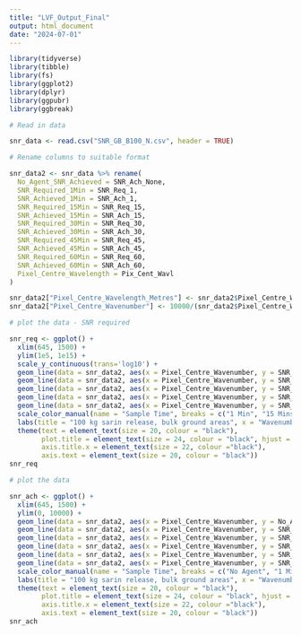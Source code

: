 ---
title: "LVF_Output_Final"
output: html_document
date: "2024-07-01"
---



```{r}
library(tidyverse)
library(tibble)
library(fs)
library(ggplot2)
library(dplyr)
library(ggpubr)
library(ggbreak)
```

```{r}
# Read in data

snr_data <- read.csv("SNR_GB_B100_N.csv", header = TRUE)
```


```{r}
# Rename columns to suitable format

snr_data2 <- snr_data %>% rename(
  No_Agent_SNR_Achieved = SNR_Ach_None,
  SNR_Required_1Min = SNR_Req_1,
  SNR_Achieved_1Min = SNR_Ach_1,
  SNR_Required_15Min = SNR_Req_15,
  SNR_Achieved_15Min = SNR_Ach_15,
  SNR_Required_30Min = SNR_Req_30,
  SNR_Achieved_30Min = SNR_Ach_30,
  SNR_Required_45Min = SNR_Req_45,
  SNR_Achieved_45Min = SNR_Ach_45,
  SNR_Required_60Min = SNR_Req_60,
  SNR_Achieved_60Min = SNR_Ach_60,
  Pixel_Centre_Wavelength = Pix_Cent_Wavl
)

snr_data2["Pixel_Centre_Wavelength_Metres"] <- snr_data2$Pixel_Centre_Wavelength / 1000
snr_data2["Pixel_Centre_Wavenumber"] <- 10000/(snr_data2$Pixel_Centre_Wavelength_Metres)

```


```{r}
# plot the data - SNR required

snr_req <- ggplot() +
  xlim(645, 1500) +
  ylim(1e5, 1e15) +
  scale_y_continuous(trans='log10') +
  geom_line(data = snr_data2, aes(x = Pixel_Centre_Wavenumber, y = SNR_Required_1Min, colour ="1 Min")) +
  geom_line(data = snr_data2, aes(x = Pixel_Centre_Wavenumber, y = SNR_Required_15Min, colour ="15 Mins")) +
  geom_line(data = snr_data2, aes(x = Pixel_Centre_Wavenumber, y = SNR_Required_30Min, colour ="30 Mins")) +
  geom_line(data = snr_data2, aes(x = Pixel_Centre_Wavenumber, y = SNR_Required_45Min, colour ="45 Mins")) +
  geom_line(data = snr_data2, aes(x = Pixel_Centre_Wavenumber, y = SNR_Required_60Min, colour ="60 Mins")) +
  scale_color_manual(name = "Sample Time", breaks = c("1 Min", "15 Mins", "30 Mins", "45 Mins", "60 Mins"), values = c("1 Min" = "skyblue2", "15 Mins" = "springgreen", "30 Mins" = "darkorchid4", "45 Mins" = "magenta", "60 Mins" = "orange")) +
  labs(title = "100 kg sarin release, bulk ground areas", x = "Wavenumber / cm-1", y = "SNR Required") +
  theme(text = element_text(size = 20, colour = "black"),
        plot.title = element_text(size = 24, colour = "black", hjust = 0.5),
        axis.title.x = element_text(size = 22, colour ="black"),
        axis.text = element_text(size = 20, colour = "black"))
snr_req

```

```{r}
# plot the data

snr_ach <- ggplot() +
  xlim(645, 1500) +
  ylim(0, 10000) +
  geom_line(data = snr_data2, aes(x = Pixel_Centre_Wavenumber, y = No_Agent_SNR_Achieved, colour ="No_Agent")) +
  geom_line(data = snr_data2, aes(x = Pixel_Centre_Wavenumber, y = SNR_Achieved_1Min, colour ="1 Min")) +
  geom_line(data = snr_data2, aes(x = Pixel_Centre_Wavenumber, y = SNR_Achieved_15Min, colour ="15 Mins")) +
  geom_line(data = snr_data2, aes(x = Pixel_Centre_Wavenumber, y = SNR_Achieved_30Min, colour ="30 Mins")) +
  geom_line(data = snr_data2, aes(x = Pixel_Centre_Wavenumber, y = SNR_Achieved_45Min, colour ="45 Mins")) +
  geom_line(data = snr_data2, aes(x = Pixel_Centre_Wavenumber, y = SNR_Achieved_60Min, colour ="60 Mins")) +
  scale_color_manual(name = "Sample Time", breaks = c("No Agent", "1 Min", "15 Mins", "30 Mins", "45 Mins", "60 Mins"), values = c("No Agent" = "black", "1 Min" = "skyblue2", "15 Mins" = "springgreen", "30 Mins" = "darkorchid4", "45 Mins" = "magenta", "60 Mins" = "orange")) +
  labs(title = "100 kg sarin release, bulk ground areas", x = "Wavenumber / cm-1", y = "SNR Achieved") +
  theme(text = element_text(size = 20, colour = "black"),
        plot.title = element_text(size = 24, colour = "black", hjust = 0.5),
        axis.title.x = element_text(size = 22, colour ="black"),
        axis.text = element_text(size = 20, colour = "black"))
snr_ach

```